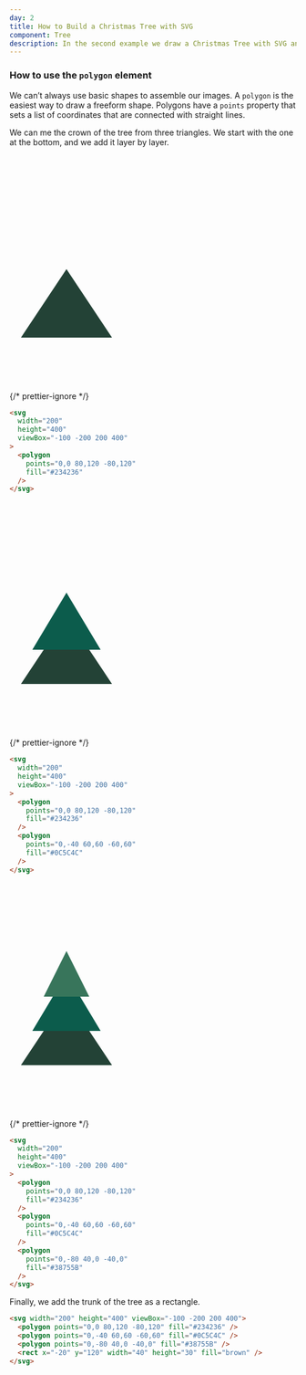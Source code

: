 ```yaml
---
day: 2
title: How to Build a Christmas Tree with SVG
component: Tree
description: In the second example we draw a Christmas Tree with SVG and learn how to use the polygon element.
---
```



### How to use the `polygon` element

We can’t always use basic shapes to assemble our images. A `polygon` is the easiest way to draw a freeform shape. Polygons have a `points` property that sets a list of coordinates that are connected with straight lines.

We can me the crown of the tree from three triangles. We start with the one at the bottom, and we add it layer by layer.

<Example>

<SVG width="200" height="400" viewBox="-100 -200 200 400">
  <Polygon points="0,0 80,120 -80,120" fill="#234236" />
</SVG>

{/* prettier-ignore */}
```html
<svg 
  width="200"
  height="400"
  viewBox="-100 -200 200 400"
>
  <polygon 
    points="0,0 80,120 -80,120" 
    fill="#234236" 
  />
</svg>
```

</Example>

<Example>

<SVG width="200" height="400" viewBox="-100 -200 200 400">
  <Polygon points="0,0 80,120 -80,120" fill="#234236" />
  <Polygon points="0,-40 60,60 -60,60" fill="#0C5C4C" />
</SVG>

{/* prettier-ignore */}
```html
<svg 
  width="200"
  height="400"
  viewBox="-100 -200 200 400"
>
  <polygon 
    points="0,0 80,120 -80,120" 
    fill="#234236" 
  />
  <polygon
    points="0,-40 60,60 -60,60"
    fill="#0C5C4C" 
  />
</svg>
```

</Example>

<Example>

<SVG width="200" height="400" viewBox="-100 -200 200 400">
  <Polygon points="0,0 80,120 -80,120" fill="#234236" />
  <Polygon points="0,-40 60,60 -60,60" fill="#0C5C4C" />
  <Polygon points="0,-80 40,0 -40,0" fill="#38755B" />
</SVG>

{/* prettier-ignore */}
```html
<svg 
  width="200"
  height="400"
  viewBox="-100 -200 200 400"
>
  <polygon 
    points="0,0 80,120 -80,120" 
    fill="#234236" 
  />
  <polygon
    points="0,-40 60,60 -60,60"
    fill="#0C5C4C" 
  />
  <polygon 
    points="0,-80 40,0 -40,0"
    fill="#38755B" 
  />
</svg>
```

</Example>

Finally, we add the trunk of the tree as a rectangle.

<Final>

```html
<svg width="200" height="400" viewBox="-100 -200 200 400">
  <polygon points="0,0 80,120 -80,120" fill="#234236" />
  <polygon points="0,-40 60,60 -60,60" fill="#0C5C4C" />
  <polygon points="0,-80 40,0 -40,0" fill="#38755B" />
  <rect x="-20" y="120" width="40" height="30" fill="brown" />
</svg>
```

</Final>

